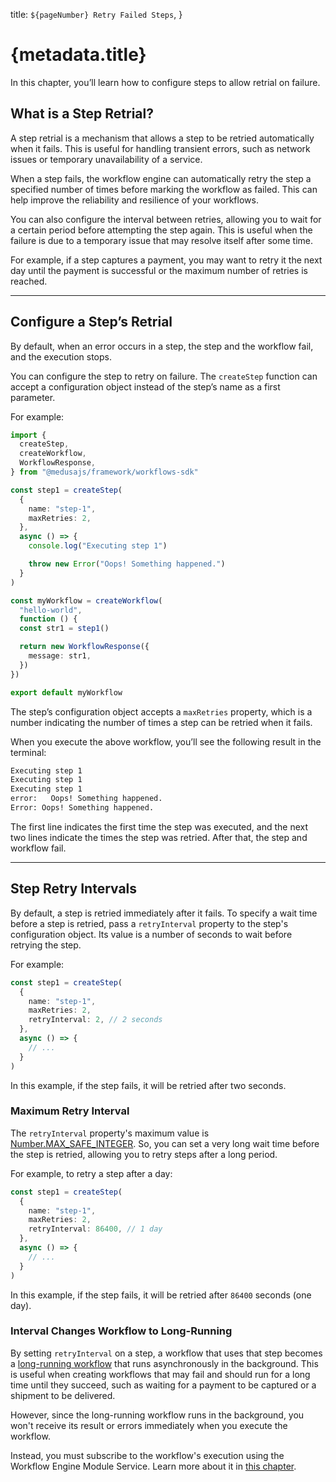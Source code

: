   title: `${pageNumber} Retry Failed Steps`,
}

# {metadata.title}

In this chapter, you’ll learn how to configure steps to allow retrial on failure.

## What is a Step Retrial?

A step retrial is a mechanism that allows a step to be retried automatically when it fails. This is useful for handling transient errors, such as network issues or temporary unavailability of a service.

When a step fails, the workflow engine can automatically retry the step a specified number of times before marking the workflow as failed. This can help improve the reliability and resilience of your workflows.

You can also configure the interval between retries, allowing you to wait for a certain period before attempting the step again. This is useful when the failure is due to a temporary issue that may resolve itself after some time.

For example, if a step captures a payment, you may want to retry it the next day until the payment is successful or the maximum number of retries is reached.

---

## Configure a Step’s Retrial

By default, when an error occurs in a step, the step and the workflow fail, and the execution stops.

You can configure the step to retry on failure. The `createStep` function can accept a configuration object instead of the step’s name as a first parameter.

For example:

```ts title="src/workflows/hello-world.ts" highlights={[["10"]]} collapsibleLines="1-6" expandButtonLabel="Show Imports"
import { 
  createStep, 
  createWorkflow,
  WorkflowResponse,
} from "@medusajs/framework/workflows-sdk"

const step1 = createStep(
  {
    name: "step-1",
    maxRetries: 2,
  },
  async () => {
    console.log("Executing step 1")

    throw new Error("Oops! Something happened.")
  }
)

const myWorkflow = createWorkflow(
  "hello-world", 
  function () {
  const str1 = step1()

  return new WorkflowResponse({
    message: str1,
  })
})

export default myWorkflow
```

The step’s configuration object accepts a `maxRetries` property, which is a number indicating the number of times a step can be retried when it fails.

When you execute the above workflow, you’ll see the following result in the terminal:

```bash
Executing step 1
Executing step 1
Executing step 1
error:   Oops! Something happened.
Error: Oops! Something happened.
```

The first line indicates the first time the step was executed, and the next two lines indicate the times the step was retried. After that, the step and workflow fail.

---

## Step Retry Intervals

By default, a step is retried immediately after it fails. To specify a wait time before a step is retried, pass a `retryInterval` property to the step's configuration object. Its value is a number of seconds to wait before retrying the step.

For example:

```ts title="src/workflows/hello-world.ts" highlights={[["5"]]}
const step1 = createStep(
  {
    name: "step-1",
    maxRetries: 2,
    retryInterval: 2, // 2 seconds
  },
  async () => {
    // ...
  }
)
```

In this example, if the step fails, it will be retried after two seconds.

### Maximum Retry Interval

The `retryInterval` property's maximum value is [Number.MAX_SAFE_INTEGER](https://developer.mozilla.org/en-US/docs/Web/JavaScript/Reference/Global_Objects/Number/MAX_SAFE_INTEGER). So, you can set a very long wait time before the step is retried, allowing you to retry steps after a long period.

For example, to retry a step after a day:

```ts title="src/workflows/hello-world.ts" highlights={[["5"]]}
const step1 = createStep(
  {
    name: "step-1",
    maxRetries: 2,
    retryInterval: 86400, // 1 day
  },
  async () => {
    // ...
  }
)
```

In this example, if the step fails, it will be retried after `86400` seconds (one day).

### Interval Changes Workflow to Long-Running

By setting `retryInterval` on a step, a workflow that uses that step becomes a [long-running workflow](../long-running-workflow/page.mdx) that runs asynchronously in the background. This is useful when creating workflows that may fail and should run for a long time until they succeed, such as waiting for a payment to be captured or a shipment to be delivered.

However, since the long-running workflow runs in the background, you won't receive its result or errors immediately when you execute the workflow.

Instead, you must subscribe to the workflow's execution using the Workflow Engine Module Service. Learn more about it in [this chapter](../long-running-workflow/page.mdx#access-long-running-workflow-status-and-result).
